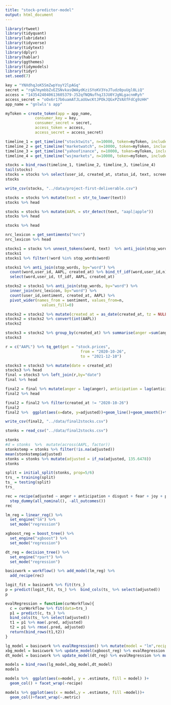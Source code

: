 ```yaml
---
title: "stock-predictor-model"
output: html_document
---
```


```r
library(rtweet)
library(tidyquant)
library(lubridate)
library(tidyverse)
library(tidytext)
library(dplyr)
library(hablar)
library(ggthemes)
library(tidymodels)
library(tidyr)
set.seed(7)
```

```r
key = "YNXdhqJoK5SmZwpYoyY2lpAGq"
secret = "rqA7mymbbZvEZSNvkasQWAydKziSYoKV3YoJTudz0puUgl0LiQ"
access = "1435424040613605379-J52qfNQNufhqJ3JU0YJgNLgacnmRyh"
access_secret = "oOx6r17b6uamATJLaUUwcKtJPOkJQGxPZVAXfFdCg9zHH"
app_name = "gnlwls's app"
```

```r
myToken = create_token(app = app_name,
             consumer_key = key, 
             consumer_secret = secret,
             access_token = access,
             access_secret = access_secret)
```

```r
timeline_1 = get_timeline("stocktwits", n=10000, token=myToken, include_rts = T)
timeline_2 = get_timeline("marketwatch", n=10000, token=myToken, include_rts = T)
timeline_3 = get_timeline("yahoofinance", n=10000, token=myToken, include_rts = T)
timeline_4 = get_timeline("wsjmarkets", n=10000, token=myToken, include_rts = T)
```

```r
stocks = bind_rows(timeline_1, timeline_2, timeline_3, timeline_4)
tail(stocks)
stocks = stocks %>% select(user_id, created_at, status_id, text, screen_name)
stocks
```

```r
write_csv(stocks, "../data/project-first-deliverable.csv")
```

```r
stocks = stocks %>% mutate(text = str_to_lower(text))
stocks %>% head
```


```r
stocks = stocks %>% mutate(AAPL = str_detect(text, "aapl|apple"))
stocks %>% head
```

```r
stocks %>% head
```

```r
nrc_lexicon = get_sentiments("nrc")
nrc_lexicon %>% head
```

```r
stocks1 = stocks %>% unnest_tokens(word, text)  %>% anti_join(stop_words, by="word") %>% filter(str_detect(word,"^[a-z]+$"))
stocks1
stocks1 %>% filter(!word %in% stop_words$word)
```

```r
stocks1 %>% anti_join(stop_words, by="word") %>% 
  count(word,user_id, AAPL, created_at) %>% bind_tf_idf(word,user_id,n) %>% 
  select(word,user_id, tf_idf, AAPL, created_at) 
```

```r
stocks2 = stocks1 %>% anti_join(stop_words, by="word") %>% 
  inner_join(nrc_lexicon, by="word") %>% 
  count(user_id,sentiment, created_at, AAPL) %>% 
  pivot_wider(names_from = sentiment, values_from=n,
                values_fill=0)
```

```r
stocks2 = stocks2 %>% mutate(created_at = as_date(created_at, tz = NULL))
stocks2 = stocks2 %>% convert(int(AAPL))
stocks2
```

```r
stocks3 = stocks2 %>% group_by(created_at) %>% summarise(anger =sum(anger), anticipation=sum(anger), disgust = sum(disgust), fear = sum(fear), joy = sum(joy), negative = sum(negative), positive = sum(positive), sadness = sum(sadness), surprise = sum(surprise), trust = sum(trust), AAPL = mean(AAPL))
stocks3
```

```r
r = c("AAPL") %>% tq_get(get = "stock.prices",
                                 from = "2020-10-26",
                                 to = "2021-12-10")
```

```r
stocks3 = stocks3 %>% mutate(date = created_at)
stocks3 %>% head
final = stocks3 %>% left_join(r,by="date")
final %>% head
```

```r
final2 = final %>% mutate(anger = lag(anger), anticipation = lag(anticipation, na.rm=TRUE), disgust = lag(disgust, na.rm=TRUE), fear = lag(fear, na.rm=TRUE), negative = lag(negative, na.rm=TRUE), positive = lag(positive, na.rm=TRUE), sadness = lag(sadness, na.rm=TRUE), surprise = lag(surprise, na.rm=TRUE), trust = lag(trust, na.rm=TRUE), joy = lag(joy, na.rm=TRUE))
final2 %>% head
```

```r
final2 = final2 %>% filter(created_at != "2020-10-26")
final2
final2 %>%  ggplot(aes(x=date, y=adjusted))+geom_line()+geom_smooth()+theme_tufte()
```

```r
write_csv(final2, "../data/final2stocks.csv")
```

```r
stonks = read_csv("../data/final2stocks.csv")
```

```r
stonks
#d = stonks  %>%  mutate(across(AAPL, factor))
stonkstemp = stonks %>% filter(!is.na(adjusted))
mean(stonkstemp$adjusted)
stonks = stonks %>% mutate(adjusted = if_na(adjusted, 135.6478))
stonks
```

```r
split = initial_split(stonks, prop=5/6)
trs_ = training(split)
ts_ = testing(split)
trs_
```

```r
rec = recipe(adjusted ~ anger + anticipation + disgust + fear + joy + positive + negative + sadness + surprise + trust + AAPL, trs_) %>% 
  step_dummy(all_nominal(), -all_outcomes())
rec
```

```r
lm_reg = linear_reg() %>% 
  set_engine("lm") %>% 
  set_mode("regression") 

xgboost_reg = boost_tree() %>% 
  set_engine("xgboost") %>% 
  set_mode("regression")

dt_reg = decision_tree() %>% 
  set_engine("rpart") %>% 
  set_mode("regression")
```

```r
basicwork = workflow() %>% add_model(lm_reg) %>% 
  add_recipe(rec)
```


```r
logit_fit = basicwork %>% fit(trs_)
p = predict(logit_fit, ts_) %>%  bind_cols(ts_ %>% select(adjusted))
p
```

```r
evalRegression = function(curWorkflow){
  c = curWorkflow %>% fit(data=trs_)
  p1 = predict(c, ts_) %>% 
  bind_cols(ts_ %>% select(adjusted))
  t1 = p1 %>% mae(.pred, adjusted)
  t2 = p1 %>% rmse(.pred, adjusted)
  return(bind_rows(t1,t2))
}
```

```r
lg_model = basicwork %>% evalRegression() %>% mutate(model = "lm",recipe="rec")
xbg_model = basicwork %>% update_model(xgboost_reg) %>% evalRegression %>% mutate(model = "xg",recipe="rec")
dt_model = basicwork %>% update_model(dt_reg) %>% evalRegression %>% mutate(model = "dt",recipe="rec")
```

```r
models = bind_rows(lg_model,xbg_model,dt_model)
models
```

```r
models %>%  ggplot(aes(x=model, y = .estimate, fill = model) )+
  geom_col() + facet_wrap(~recipe)
```

```r
models %>% ggplot(aes(x = model,y = .estimate, fill =model))+
  geom_col()+facet_wrap(~.metric)
```
